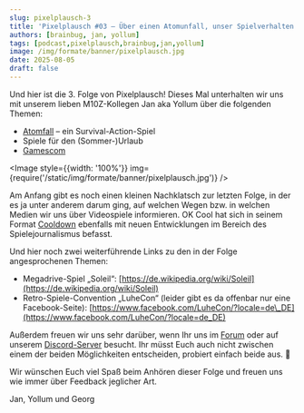 ---
slug: pixelplausch-3
title: 'Pixelplausch #03 – Über einen Atomunfall, unser Spielverhalten im Sommer und eine kleine Spielemesse'
authors: [brainbug, jan, yollum]
tags: [podcast,pixelplausch,brainbug,jan,yollum]
image: /img/formate/banner/pixelplausch.jpg
date: 2025-08-05
draft: false
---


Und hier ist die 3. Folge von Pixelplausch! Dieses Mal unterhalten wir uns mit unserem lieben M10Z-Kollegen Jan aka Yollum über die folgenden Themen:

- [Atomfall](https://store.steampowered.com/app/801800/Atomfall/) – ein Survival-Action-Spiel
- Spiele für den (Sommer-)Urlaub
- [Gamescom](https://www.gamescom.global/de)


<Image style={{width: '100%'}} img={require('/static/img/formate/banner/pixelplausch.jpg')} />

<!--truncate-->

Am Anfang gibt es noch einen kleinen Nachklatsch zur letzten Folge, in der es ja unter anderem darum ging, auf welchen Wegen bzw. in welchen Medien wir uns über Videospiele informieren. OK Cool hat sich in seinem Format [Cooldown](https://okcool.space/category/cooldown/) ebenfalls mit neuen Entwicklungen im Bereich des Spielejournalismus befasst.

Und hier noch zwei weiterführende Links zu den in der Folge angesprochenen Themen:

- Megadrive-Spiel „Soleil“: [https://de.wikipedia.org/wiki/Soleil](https://de.wikipedia.org/wiki/Soleil)
- Retro-Spiele-Convention „LuheCon“ (leider gibt es da offenbar nur eine Facebook-Seite): [https://www.facebook.com/LuheCon/?locale=de\_DE](https://www.facebook.com/LuheCon/?locale=de_DE) 

Außerdem freuen wir uns sehr darüber, wenn Ihr uns im [Forum](https://community.wasted.de) oder auf unserem [Discord-Server](https://discord.gg/VSSxZXMuyM) besucht. Ihr müsst Euch auch nicht zwischen einem der beiden Möglichkeiten entscheiden, probiert einfach beide aus. 🙂

Wir wünschen Euch viel Spaß beim Anhören dieser Folge und freuen uns wie immer über Feedback jeglicher Art.

Jan, Yollum und Georg

<ReactPlayer
    width="100%"
    height="50px"
    controls
    src='https://m10z.picnotes.de/Pixelplausch/Pixelplausch_003.mp3'
/>

